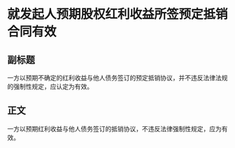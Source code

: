 # 就发起人预期股权红利收益所签预定抵销合同有效
## 副标题
一方以预期不确定的红利收益与他人债务签订的预定抵销协议，并不违反法律法规的强制性规定，应认定为有效。
## 正文
一方以预期红利收益与他人债务签订的抵销协议，不违反法律强制性规定，应为有效。